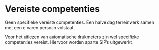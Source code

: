 # Vereiste competenties

```{=html}
<!--
Omschrijving van de basiskennis (bv. kennis van bepaalde soorten) en vaardigheden (bv. bepaalde apparatuur kunnen bedienen), die de gebruiker van het protocol moet hebben om het protocol op een gepaste manier te kunnen uitvoeren.
Eventueel kan er verwezen worden naar bepaalde opleidingen.
-->
```
Geen specifieke vereiste competenties.
Een halve dag terreinwerk samen met een ervaren persoon volstaat.

Voor het uitlezen van automatische drukmeters zijn wel specifieke competenties vereist.
Hiervoor worden aparte SIP's uitgewerkt.
